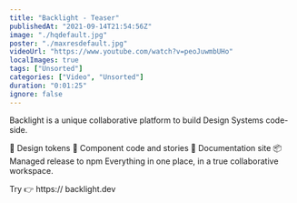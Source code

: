 ```yaml
---
title: "Backlight - Teaser"
publishedAt: "2021-09-14T21:54:56Z"
image: "./hqdefault.jpg"
poster: "./maxresdefault.jpg"
videoUrl: "https://www.youtube.com/watch?v=peoJuwmbUHo"
localImages: true
tags: ["Unsorted"]
categories: ["Video", "Unsorted"]
duration: "0:01:25"
ignore: false
---
```


Backlight is a unique collaborative platform to build Design Systems code-side.

📐 Design tokens
🧩 Component code and stories
📖 Documentation site
📦 Managed release to npm
Everything in one place, in a true collaborative workspace.

Try 👉 https:// backlight.dev
